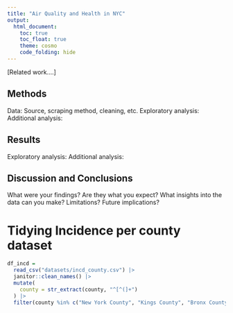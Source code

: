 ```yaml
---
title: "Air Quality and Health in NYC"
output: 
  html_document:
    toc: true
    toc_float: true
    theme: cosmo
    code_folding: hide
---
```


[Related work....]

## Methods 

Data: Source, scraping method, cleaning, etc.
Exploratory analysis: 
Additional analysis: 

## Results 

Exploratory analysis: 
Additional analysis: 

## Discussion and Conclusions
What were your findings? 
Are they what you expect? 
What insights into the data can you make?
Limitations? 
Future implications? 


# Tidying Incidence per county dataset

```r
df_incd = 
  read_csv("datasets/incd_county.csv") |> 
  janitor::clean_names() |> 
  mutate(
    county = str_extract(county, "^[^(]+")
  ) |> 
  filter(county %in% c("New York County", "Kings County", "Bronx County", "Richmond County", "Queens County"))
```